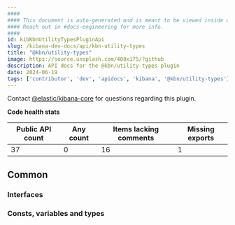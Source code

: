 ```yaml
---
####
#### This document is auto-generated and is meant to be viewed inside our experimental, new docs system.
#### Reach out in #docs-engineering for more info.
####
id: kibKbnUtilityTypesPluginApi
slug: /kibana-dev-docs/api/kbn-utility-types
title: "@kbn/utility-types"
image: https://source.unsplash.com/400x175/?github
description: API docs for the @kbn/utility-types plugin
date: 2024-06-19
tags: ['contributor', 'dev', 'apidocs', 'kibana', '@kbn/utility-types']
---
```




Contact [@elastic/kibana-core](https://github.com/orgs/elastic/teams/kibana-core) for questions regarding this plugin.

**Code health stats**

| Public API count  | Any count | Items lacking comments | Missing exports |
|-------------------|-----------|------------------------|-----------------|
| 37 | 0 | 16 | 1 |

## Common

### Interfaces
<DocDefinitionList data={kbnUtilityTypesObj.common.interfaces}/>

### Consts, variables and types
<DocDefinitionList data={kbnUtilityTypesObj.common.misc}/>

